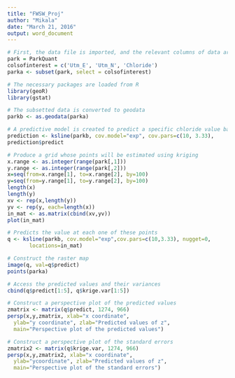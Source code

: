 ```yaml
---
title: "FWSW_Proj"
author: "Mikala"
date: "March 21, 2016"
output: word_document
---
```



```r
# First, the data file is imported, and the relevant columns of data are subsetted from the data file.
park = ParkQuant
colsofinterest = c('Utm_E', 'Utm_N', 'Chloride')
parka <- subset(park, select = colsofinterest)

# The necessary packages are loaded from R
library(geoR)
library(gstat)

# The subsetted data is converted to geodata
parkb <- as.geodata(parka)

# A predictive model is created to predict a specific chloride value based on a given new location
prediction <- ksline(parkb, cov.model="exp", cov.pars=c(10, 3.33),                        nugget=0, locations=c(332640,795600))
prediction$predict

# Produce a grid whose points will be estimated using kriging
x.range <- as.integer(range(park[,1]))
y.range <- as.integer(range(park[,2]))
x=seq(from=x.range[1], to=x.range[2], by=100)
y=seq(from=y.range[1], to=y.range[2], by=100)
length(x)
length(y)
xv <- rep(x,length(y))
yv <- rep(y, each=length(x))
in_mat <- as.matrix(cbind(xv,yv))
plot(in_mat)

# Predicts the value at each one of these points
q <- ksline(parkb, cov.model="exp",cov.pars=c(10,3.33), nugget=0,
       locations=in_mat)

# Construct the raster map
image(q, val=q$predict)
points(parka)

# Access the predicted values and their variances
cbind(q$predict[1:5], q$krige.var[1:5])

# Construct a perspective plot of the predicted values
zmatrix <- matrix(q$predict, 1274, 966)
persp(x,y,zmatrix, xlab="x coordinate",
  ylab="y coordinate", zlab="Predicted values of z",
  main="Perspective plot of the predicted values")

# Construct a perspective plot of the standard errors
zmatrix2 <- matrix(q$krige.var, 1274, 966)
persp(x,y,zmatrix2, xlab="x coordinate",
  ylab="ycoordinate", zlab="Predicted values of z",
  main="Perspective plot of the standard errors")


```


